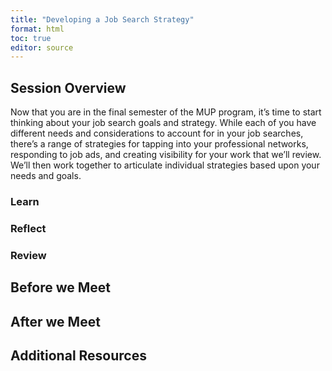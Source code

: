 ```yaml
---
title: "Developing a Job Search Strategy"
format: html
toc: true
editor: source
---
```

## Session Overview

Now that you are in the final semester of the MUP program, it's time to start thinking about your job search goals and strategy. While each of you have different needs and considerations to account for in your job searches, there's a range of strategies for tapping into your professional networks, responding to job ads, and creating visibility for your work that we'll review. We'll then work together to articulate individual strategies based upon your needs and goals.

### Learn
### Reflect
### Review

## Before we Meet

## After we Meet

## Additional Resources
